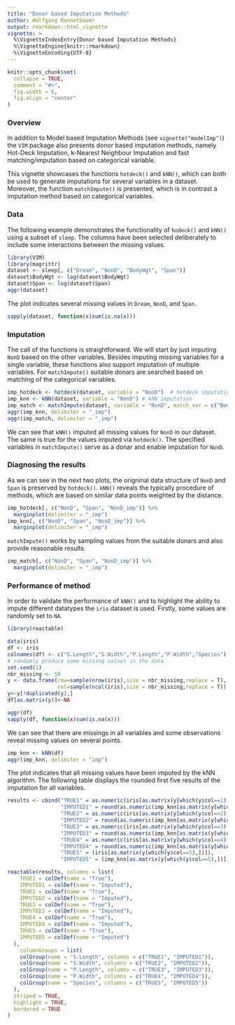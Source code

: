 ```yaml
---
title: "Donor based Imputation Methods"
author: Wolfgang Rannetbauer
output: rmarkdown::html_vignette
vignette: >
  %\VignetteIndexEntry{Donor based Imputation Methods}
  %\VignetteEngine{knitr::rmarkdown}
  %\VignetteEncoding{UTF-8}
---
```


```r
knitr::opts_chunk$set(
  collapse = TRUE,
  comment = "#>",
  fig.width = 6,
  fig.align = "center"
)
```

### Overview

In addition to Model based Imputation Methods (see `vignette("modelImp")`) the `VIM` package also presents donor based imputation methods, namely Hot-Deck Imputation, k-Nearest Neighbour Imputation and fast matching/imputation based on categorical variable.
  
This vignette showcases the functions `hotdeck()` and `kNN()`, which can both be used to generate imputations for several variables in a
dataset. Moreover, the function `matchImpute()` is presented, which is in contrast a imputation method based on categorical variables.

### Data

The following example demonstrates the functionality of `hodeck()` and `kNN()` using a subset of `sleep`. The columns have been selected deliberately to include some interactions between the missing values. 

```r
library(VIM)
library(magrittr)
dataset <- sleep[, c("Dream", "NonD", "BodyWgt", "Span")]
dataset$BodyWgt <- log(dataset$BodyWgt)
dataset$Span <- log(dataset$Span)
aggr(dataset)
```

The plot indicates several missing values in `Dream`, `NonD`, and `Span. `

```r
sapply(dataset, function(x)sum(is.na(x)))
```

### Imputation

The call of the functions is straightforward. We will start by just imputing `NonD` based on the other variables. Besides imputing missing variables for a single variable, these functions also support imputation of multiple variables.
For `matchImpute()` suitable donars are searched based on matching of the categorical variables. 


```r
imp_hotdeck <- hotdeck(dataset, variable = "NonD")  # hotdeck imputation
imp_knn <- kNN(dataset, variable = "NonD") # kNN imputation
imp_match <- matchImpute(dataset, variable = "NonD", match_var = c("BodyWgt","Span")) # match imputation
aggr(imp_knn, delimiter = "_imp")
aggr(imp_match, delimiter = "_imp")
```

We can see that `kNN()` imputed all missing values for `NonD` in our dataset. The same is true for the values imputed via `hotdeck()`.
The specified variables in `matchImpute()` serve as a donar and enable imputation for `NonD`.

### Diagnosing the results

As we can see in the next two plots, the origninal data structure of `NonD` and `Span` is preserved by `hotdeck()`. `kNN()` reveals the typically procedure of methods, which are based on similar data points weighted by the distance. 

```r
imp_hotdeck[, c("NonD", "Span", "NonD_imp")] %>% 
  marginplot(delimiter = "_imp")
imp_knn[, c("NonD", "Span", "NonD_imp")] %>% 
  marginplot(delimiter = "_imp")
```

`matchImpute()` works by sampling values from the suitable donars and also provide reasonable results.
```r
imp_match[, c("NonD", "Span", "NonD_imp")] %>% 
  marginplot(delimiter = "_imp")
```


### Performance of method

In order to validate the performance of `kNN()` and to highlight the ability to impute different datatypes the `iris` dataset is used. Firstly, some values are randomly set to `NA`. 

```r
library(reactable)

data(iris)
df <- iris
colnames(df) <- c("S.Length","S.Width","P.Length","P.Width","Species")
# randomly produce some missing values in the data
set.seed(1)
nbr_missing <- 50
y <- data.frame(row=sample(nrow(iris),size = nbr_missing,replace = T),
                col=sample(ncol(iris),size = nbr_missing,replace = T))
y<-y[!duplicated(y),]
df[as.matrix(y)]<-NA

aggr(df)
sapply(df, function(x)sum(is.na(x)))
```

We can see that there are missings in all variables and some observations reveal missing values on several points. 

```r
imp_knn <- kNN(df)
aggr(imp_knn, delimiter = "imp")
```

The plot indicates that all missing values have been imputed by the kNN algorithm. The following table displays the rounded first five results of the imputation for all variables.  

```r
results <- cbind("TRUE1" = as.numeric(iris[as.matrix(y[which(y$col==1),])]),
                 "IMPUTED1" = round(as.numeric(imp_knn[as.matrix(y[which(y$col==1),])]),2),
                 "TRUE2" = as.numeric(iris[as.matrix(y[which(y$col==2),])]),
                 "IMPUTED2" = round(as.numeric(imp_knn[as.matrix(y[which(y$col==2),])]),2),
                 "TRUE3" = as.numeric(iris[as.matrix(y[which(y$col==3),])]),
                 "IMPUTED3" = round(as.numeric(imp_knn[as.matrix(y[which(y$col==3),])]),2),
                 "TRUE4" = as.numeric(iris[as.matrix(y[which(y$col==4),])]),
                 "IMPUTED4" = round(as.numeric(imp_knn[as.matrix(y[which(y$col==4),])]),2),
                 "TRUE5" = (iris[as.matrix(y[which(y$col==5),])]),
                 "IMPUTED5" = (imp_knn[as.matrix(y[which(y$col==5),])]))[1:5,]

reactable(results, columns = list(
    TRUE1 = colDef(name = "True"),
    IMPUTED1 = colDef(name = "Imputed"),
    TRUE2 = colDef(name = "True"),
    IMPUTED2 = colDef(name = "Imputed"),
    TRUE3 = colDef(name = "True"),
    IMPUTED3 = colDef(name = "Imputed"),
    TRUE4 = colDef(name = "True"),
    IMPUTED4 = colDef(name = "Imputed"),
    TRUE5 = colDef(name = "True"),
    IMPUTED5 = colDef(name = "Imputed")
  ),
    columnGroups = list(
    colGroup(name = "S.Length", columns = c("TRUE1", "IMPUTED1")),
    colGroup(name = "S.Width", columns = c("TRUE2", "IMPUTED2")),
    colGroup(name = "P.Length", columns = c("TRUE3", "IMPUTED3")),
    colGroup(name = "P.Width", columns = c("TRUE4", "IMPUTED4")),
    colGroup(name = "Species", columns = c("TRUE5", "IMPUTED5"))
  ),
  striped = TRUE,
  highlight = TRUE,
  bordered = TRUE
)

```

  